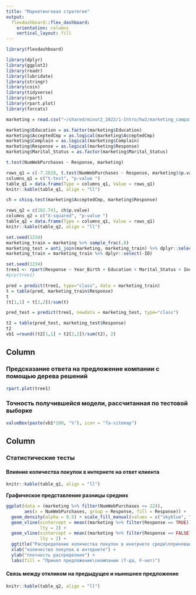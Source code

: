 ```yaml
---
title: "Маркетинговая стратегия"
output: 
  flexdashboard::flex_dashboard:
    orientation: columns
    vertical_layout: fill
---
```


```r
library(flexdashboard)

library(dplyr)
library(ggplot2)
library(readr)
library(lubridate)
library(stringr)
library(coin)
library(tidyverse)
library(rpart)
library(rpart.plot)
library(forcats)

marketing = read.csv("~/shared/minor2_2022/1-Intro/hw2/marketing_campaign.csv")

marketing$Education = as.factor(marketing$Education)
marketing$AcceptedCmp = as.logical(marketing$AcceptedCmp)
marketing$Complain = as.logical(marketing$Complain)
marketing$Response = as.logical(marketing$Response)
marketing$Marital_Status = as.factor(marketing$Marital_Status)

t.test(NumWebPurchases ~ Response, marketing)

rows_q1 = c(-7.2828, t.test(NumWebPurchases ~ Response, marketing)$p.value)
columns_q1 = c("t-test", "p-value ")
table_q1 = data.frame(Type = columns_q1, Value = rows_q1)
knitr::kable(table_q1, align = "ll")

ch = chisq.test(marketing$AcceptedCmp, marketing$Response)

rows_q2 = c(162.741, ch$p.value)
columns_q2 = c("X-squared", "p-value ")
table_q2 = data.frame(Type = columns_q1, Value = rows_q1)
knitr::kable(table_q2, align = "ll")

set.seed(1234)
marketing_train = marketing %>% sample_frac(.8)
marketing_test = anti_join(marketing, marketing_train) %>% dplyr::select(-ID)
marketing_train = marketing_train %>% dplyr::select(-ID)

set.seed(1234)
tree1 <- rpart(Response ~ Year_Birth + Education + Marital_Status + Income + NumDealsPurchases + NumWebPurchases + NumStorePurchases + AcceptedCmp + Complain, method = "class", data = marketing_train)
#prp(tree1)

pred = predict(tree1, type="class", data = marketing_train)
t = table(pred, marketing_train$Response)
t
(t[1,1] + t[2,2])/sum(t)

pred_test = predict(tree1, newdata = marketing_test, type="class")

t2 = table(pred_test, marketing_test$Response)
t2
vb1 =round((t2[1,1] + t2[2,2])/sum(t2), 2)
```

Column {data-width=550}
-----------------------------------------------------------------------

### **Предсказание ответа на предложение компании с помощью дерева решений**

```r
rpart.plot(tree1)
```

### Точность получившейся модели, рассчитанная по тестовой выборке  
```r
valueBox(paste(vb1*100, "%"), icon = "fa-sitemap")


```  

 

Column {data-width=450}
-----------------------------------------------------------------------
### **Статистические тесты**

#### Влияние количества покупок в интернете на ответ клиента  
```r
knitr::kable(table_q1, align = "ll")
```
**Графическое представление разницы средних**
```r
ggplot(data = (marketing %>% filter(NumWebPurchases <= 22)), 
       aes(x = NumWebPurchases, group = Response, fill = Response)) +
  geom_density(alpha = 0.5) + scale_fill_manual(values = c("skyblue", "forestgreen")) +
  geom_vline(xintercept = mean((marketing %>% filter(Response == TRUE))$NumWebPurchases), color = "darkgreen",
             lty = 2) +
  geom_vline(xintercept = mean((marketing %>% filter(Response == FALSE))$NumWebPurchases), color = "blue",
             lty = 2) +
  ggtitle("Распределение количества покупок в инетрнете среди\nпринявших и не принявших предложение компании") +
  xlab("количество покупок в интернете") +
  ylab("плотность распределния") + 
  labs(fill = "Принял предложение\nкомпании (T-да, F-нет)")
```

#### Связь между откликом на предыдущее и нынешнее предложение 

```r
knitr::kable(table_q2, align = "ll")
```